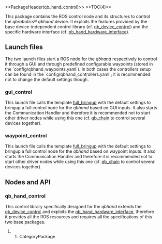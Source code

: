 <<PackageHeader(qb_hand_control)>>
<<TOC(4)>>

This package contains the ROS control node and its structures to control the ''qbrobotics® qbhand'' device. It exploits the features provided by the base device-independent control library (cf. [[qb_device_control]]) and the specific hardware interface (cf. [[qb_hand_hardware_interface]]).

== Launch files ==
The two launch files start a ROS node for the ''qbhand'' respectively to control it through a GUI and through predefined configurable waypoints (stored in the `config/qbhand_waypoints.yaml`). In both cases the controllers setup can be found in the `config/qbhand_controllers.yaml`; it is recommended not to change the default settings though.

=== gui_control ===
This launch file calls the template [[qb_device_bringup#full_bringup|full_bringup]] with the default settings to bringup a full control node for the ''qbhand'' based on GUI inputs. It also starts the Communication Handler and therefore it is recommended not to start other driver nodes while using this one (cf. [[qb_chain]] to control several devices together).

=== waypoint_control ===
This launch file calls the template [[qb_device_bringup#full_bringup|full_bringup]] with the default settings to bringup a full control node for the ''qbhand'' based on waypoint inputs. It also starts the Communication Handler and therefore it is recommended not to start other driver nodes while using this one (cf. [[qb_chain]] to control several devices together).

== Nodes and API ==
=== qb_hand_control ===
This control library specifically designed for the ''qbhand'' extends the [[qb_device_control]] and exploits the [[qb_hand_hardware_interface]], therefore it provides all the ROS resources and requires all the specifications of this two base packages.

## CategoryPackage